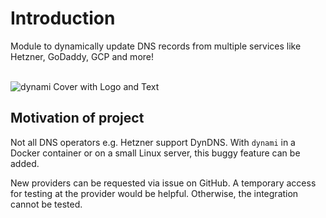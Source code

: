 
# Introduction

Module to dynamically update DNS records from multiple services like Hetzner, GoDaddy, GCP and more!

<br />

<Image src="/images/dynami_cover.webp" alt="dynami Cover with Logo and Text" width={1000} height={1000} className="rounded-xl" priority />

## Motivation of project

Not all DNS operators e.g. Hetzner support DynDNS. With `dynami` in a Docker container or on a small Linux server, this buggy feature can be added.

New providers can be requested via issue on GitHub. A temporary access for testing at the provider would be helpful. Otherwise, the integration cannot be tested.